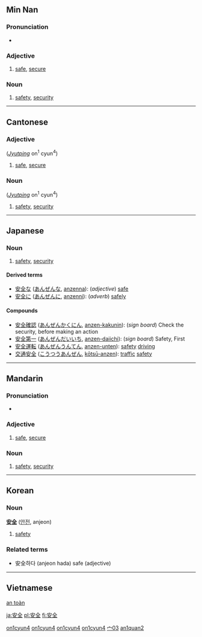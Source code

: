{{zh-hanzi|[[安]][[全]]}}
==Min Nan==
{{zh-hanzi|[[安]][[全]]}}
===Pronunciation===
*{{IPA|[an˧˧tsuan˧˥]}}

===Adjective===
{{nan-adj|ts|poj=an-chôan|pojt=an1choan5|rs=宀03}}

# [[safe]], [[secure]]

===Noun===
{{nan-noun|ts|poj=an-chôan|pojt=an1choan5|rs=宀03}}

# [[safety]], [[security]]

----

==Cantonese==
{{zh-hanzi|[[安]][[全]]}}
===Adjective===
{{PAGENAME}} (''[[Jyutping]]'' on<sup>1</sup> cyun<sup>4</sup>)
# [[safe]], [[secure]]

===Noun===
{{PAGENAME}} (''[[Jyutping]]'' on<sup>1</sup> cyun<sup>4</sup>)

# [[safety]], [[security]]

[[Category:yue-hk:Adjectives|on1cyun4]]
[[Category:yue-hk:Nouns|on1cyun4]]
[[Category:yue-cn:Adjectives|on1cyun4]]
[[Category:yue-cn:Nouns|on1cyun4]]

----

==Japanese== 
{{ja-kanjitab|安|全}}
{{see|安全な|安全に}}
===Noun===
{{ja-noun|k|hira=あんぜん|rom=anzen}}

#[[safety]], [[security]]

====Derived terms====
*[[安全な]] ([[あんぜんな]], [[anzenna]]): (''adjective'') [[safe]]
*[[安全に]] ([[あんぜんに]], [[anzenni]]): (''adverb'') [[safely]]

====Compounds====
*[[安全確認]] ([[あんぜんかくにん]], [[anzen-kakunin]]): (''sign board'') Check the security, before making an action
*[[安全第一]] ([[あんぜんだいいち]], [[anzen-daiichi]]): (''sign board'') Safety, First
*[[安全運転]] ([[あんぜんうんてん]], [[anzen-unten]]): [[safety]] [[driving]]
*[[交通安全]] ([[こうつうあんぜん]], [[kōtsū-anzen]]): [[traffic]] [[safety]]
----

==Mandarin==
{{zh-hanzi|[[安]][[全]]}}
===Pronunciation===
*{{IPA|[an˥˥tɕʰyɛn˧˥]}}
===Adjective===
{{cmn-adj|ts|pin=ānquán|pint=an1quan2|rs=宀03}}

# [[safe]], [[secure]]

===Noun===
{{cmn-noun|ts|pin=ānquán|pint=an1quan2|rs=宀03}}

# [[safety]], [[security]]

[[Category:zh-tw:Elementary Mandarin|宀03]]
[[Category:zh-cn:Elementary Mandarin|an1quan2]]

----

==Korean==
===Noun===
'''[[安]][[全]]''' ([[안전]], anjeon)
#[[safety]]

===Related terms===
*安全하다 (anjeon hada) safe (adjective)

----

==Vietnamese==
[[an toàn]]

[[ja:安全]]
[[pl:安全]]
[[fi:安全]]